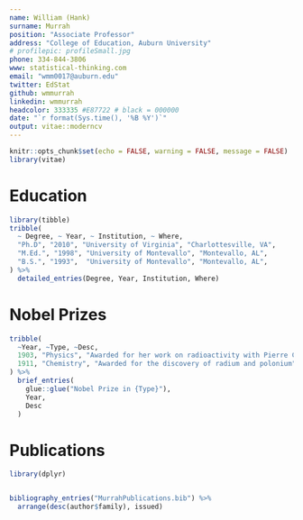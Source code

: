 ```yaml
---
name: William (Hank) 
surname: Murrah
position: "Associate Professor"
address: "College of Education, Auburn University"
# profilepic: profileSmall.jpg
phone: 334-844-3806
www: statistical-thinking.com
email: "wmm0017@auburn.edu"
twitter: EdStat
github: wmmurrah
linkedin: wmmurrah
headcolor: 333335 #E87722 # black = 000000
date: "`r format(Sys.time(), '%B %Y')`"
output: vitae::moderncv
---
```


```r
knitr::opts_chunk$set(echo = FALSE, warning = FALSE, message = FALSE)
library(vitae)
```


# Education

```r
library(tibble)
tribble(
  ~ Degree, ~ Year, ~ Institution, ~ Where,
  "Ph.D", "2010", "University of Virginia", "Charlottesville, VA",
  "M.Ed.", "1998", "University of Montevallo", "Montevallo, AL",
  "B.S.", "1993",  "University of Montevallo", "Montevallo, AL",
) %>% 
  detailed_entries(Degree, Year, Institution, Where)
```

# Nobel Prizes

```r
tribble(
  ~Year, ~Type, ~Desc,
  1903, "Physics", "Awarded for her work on radioactivity with Pierre Curie and Henri Becquerel",
  1911, "Chemistry", "Awarded for the discovery of radium and polonium"
) %>% 
  brief_entries(
    glue::glue("Nobel Prize in {Type}"),
    Year, 
    Desc
  )
```

# Publications

```r
library(dplyr)


bibliography_entries("MurrahPublications.bib") %>% 
  arrange(desc(author$family), issued)
```

